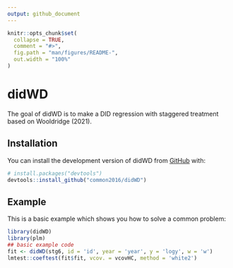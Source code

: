 ```yaml
---
output: github_document
---
```


<!-- README.md is generated from README.Rmd. Please edit that file -->

```r
knitr::opts_chunk$set(
  collapse = TRUE,
  comment = "#>",
  fig.path = "man/figures/README-",
  out.width = "100%"
)
```

# didWD

<!-- badges: start -->
<!-- badges: end -->

The goal of didWD is to make a DID regression with staggered treatment based on Wooldridge (2021).

## Installation

You can install the development version of didWD from [GitHub](https://github.com/) with:

```r
# install.packages("devtools")
devtools::install_github("common2016/didWD")
```

## Example

This is a basic example which shows you how to solve a common problem:

```r
library(didWD)
library(plm)
## basic example code
fit <- didWD(stg6, id = 'id', year = 'year', y = 'logy', w = 'w')
lmtest::coeftest(fit$fit, vcov. = vcovHC, method = 'white2')
```


